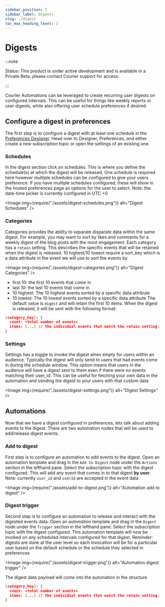 ```yaml
---
sidebar_position: 7
sidebar_label: Digests
slug: ./digest
toc_max_heading_level: 2
---
```



# Digests

:::note

Status: This product is under active development and is available in a Private Beta, please
contact Courier support for access.

:::

Courier Automations can be leveraged to create recurring user digests on configured intervals. This can be useful for things like weekly reports or user digests, while also offering user schedule preferences if desired.

## Configure a digest in preferences

The first step is to configure a digest with at least one schedule in the [Preferences Designer](https://app.courier.com/designer/preferences). Head over to Designer, Preferences, and either create a new subscription topic or open the settings of an existing one.

### Schedules

In the digest section click on schedules. This is where you define the schedule(s) at which the digest will be released. One schedule is required here however multiple schedules can be configured to give your users preference. If you have multiple schedules configured, these will show in the hosted preferences page as options for the user to select. Note: the date-time picker is currently configured in UTC +0

<Image img={require("./assets/digest-schedules.png")} alt="Digest Schedules" />

### Categories

Categories provides the ability to separate disparate data within the same digest. For example, you may want to sort by likes and comments for a weekly digest of the blog posts with the most engagement. Each category has a `retain` setting. This describes the specific events that will be retained when the digest is released. 10 highest/10 lowest require a sort_key which is a data attribute in the event we will use to sort the events by.

<Image img={require("./assets/digest-categories.png")} alt="Digest Categories" />

- first 10: the first 10 events that come in
- last 10: the last 10 events that come in
- 10 highest: The 10 highest events sorted by a specific data attribute
- 10 lowest: The 10 lowest events sorted by a specific data attribute
  The default value is `digest` and will retain the first 10 items.
  When the digest is released, it will be sent with the following format:

```json
[category_key]: {
  count: <total number of events>
  items: [...] // the individual events that match the retain setting. Maximum length of 10
}
```

### Settings

Settings has a toggle to invoke the digest when empty for users within an audience. Typically the digest will only send to users that had events come in during the schedule window. This option means that users in the audience will have a digest sent to them even if there were no events matching their user_id. This can be useful for fetching your own data in the automation and sending the digest to your users with that custom data

<Image img={require("./assets/digest-settings.png")} alt="Digest Settings" />

## Automations

Now that we have a digest configured in preferences, lets talk about adding events to the digest. There are two automation nodes that will be used to add/release digest events.

### Add to digest

First step is to configure an automation to add events to the digest. Open an automation template and drag in the `Add to Digest` node under the `Actions` section in the lefthand pane. Select the subscription topic with the digest configured. This will add any event that comes in to that digest **by user**.
Note: currently `user_id` and `userId` are accepted in the event data

<Image img={require("./assets/add-to-digest.png")} alt="Automation add to digest" />

### Digest trigger

Second step is to configure an automation to release and interact with the digested events data. Open an automation template and drag in the `Digest` node under the `Trigger` section in the lefthand pane. Select the subscription topic with the digest configured. This automation template will now be invoked on any scheduled intervals configured for that digest. Reminder: digests are done at the user level so each invocation will be for a particular user based on the default schedule or the schedule they selected in preferences

<Image img={require("./assets/digest-trigger.png")} alt="Automation digest trigger" />

The digest data payload will come into the automation in the structure

```json
[category_key]: {
  count: <total number of events>
  items: [...] // the individual events that match the retain setting. Maximum length of 10
}
```
